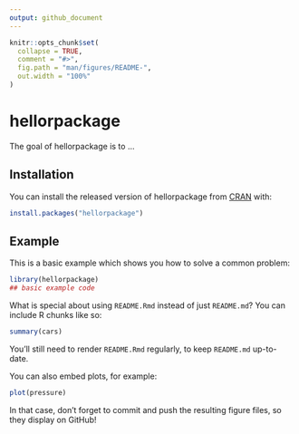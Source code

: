 ```yaml
---
output: github_document
---
```


<!-- README.md is generated from README.Rmd. Please edit that file -->

```r
knitr::opts_chunk$set(
  collapse = TRUE,
  comment = "#>",
  fig.path = "man/figures/README-",
  out.width = "100%"
)
```

# hellorpackage

<!-- badges: start -->
<!-- badges: end -->

The goal of hellorpackage is to ...

## Installation

You can install the released version of hellorpackage from [CRAN](https://CRAN.R-project.org) with:

``` r
install.packages("hellorpackage")
```

## Example

This is a basic example which shows you how to solve a common problem:

```r
library(hellorpackage)
## basic example code
```

What is special about using `README.Rmd` instead of just `README.md`? You can include R chunks like so:

```r
summary(cars)
```

You'll still need to render `README.Rmd` regularly, to keep `README.md` up-to-date.

You can also embed plots, for example:

```r
plot(pressure)
```

In that case, don't forget to commit and push the resulting figure files, so they display on GitHub!
